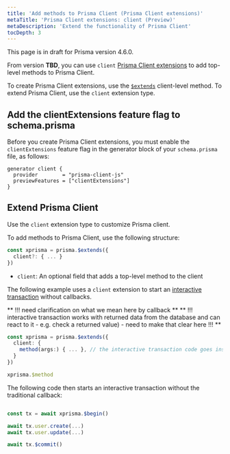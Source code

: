 ```yaml
---
title: 'Add methods to Prisma Client (Prisma Client extensions)'
metaTitle: 'Prisma Client extensions: client (Preview)'
metaDescription: 'Extend the functionality of Prisma Client'
tocDepth: 3
---
```


<TopBlock>

<Admonition type="info">

This page is in draft for Prisma version 4.6.0.

</Admonition>

From version **TBD**, you can use `client` [Prisma Client extensions](/concepts/components/prisma-client/client-extensions) to add top-level methods to Prisma Client.

To create Prisma Client extensions, use the [`$extends`](/concepts/components/prisma-client/client-extensions#about-prisma-client-extensions) client-level method. To extend Prisma Client, use the `client` extension type.

</TopBlock>

## Add the <inlinecode>clientExtensions</inlinecode> feature flag to <inlinecode>schema.prisma</inlinecode>

Before you create Prisma Client extensions, you must enable the `clientExtensions` feature flag in the generator block of your `schema.prisma` file, as follows:

```prisma
generator client {
  provider        = "prisma-client-js"
  previewFeatures = ["clientExtensions"]
}
```

## Extend Prisma Client

Use the `client` extension type to customize Prisma client.

To add methods to Prisma Client, use the following structure:

```ts
const xprisma = prisma.$extends({
  client?: { ... }
})
```

- `client`: An optional field that adds a top-level method to the client

The following example uses a `client` extension to start an [interactive transaction](/concepts/components/prisma-client/transactions#interactive-transactions-in-preview) without callbacks.

** !!! need clarification on what we mean here by callback **
** !!! interactive transaction works with returned data from the database and can react to it - e.g. check a returned value) - need to make that clear here !!! **

```ts
const xprisma = prisma.$extends({
  client: {
    method(args:) { ... }, // the interactive transaction code goes inside the curly braces
  }
})

xprisma.$method
```

The following code then starts an interactive transaction without the traditional callback:

```ts

const tx = await xprisma.$begin()

await tx.user.create(...)
await tx.user.update(...)

await tx.$commit()

```
